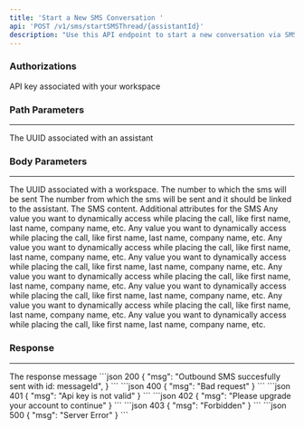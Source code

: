 ```yaml
---
title: 'Start a New SMS Conversation '
api: 'POST /v1/sms/startSMSThread/{assistantId}'
description: "Use this API endpoint to start a new conversation via SMS"
---
```

### Authorizations
<ParamField header="x-api-key" type="string" required>
API key associated with your workspace
</ParamField>


### Path Parameters
___
<ParamField path="assistantId" type="string" required>
The UUID associated with an assistant
</ParamField>
 



### Body Parameters
___
<ParamField body="workspaceId" type="string" required>
The UUID associated with a workspace.
</ParamField>

<ParamField body="toNumber" type="string" required>
The number to which the sms will be sent
</ParamField>

<ParamField body="fromNumber" type="string" required>
The number from which the sms will be sent and it should be linked to the assistant.
</ParamField>

<ParamField body="message" type="string" required>
The SMS content.
</ParamField>

<ParamField body="attributes" type="object">
Additional attributes for the SMS
    <Expandable title="Properties">
    <ParamField body="customField1" type="string">
      Any value you want to dynamically access while placing the call, like first name, last name, company name, etc.
    </ParamField>
    <ParamField body="customField2" type="string">
      Any value you want to dynamically access while placing the call, like first name, last name, company name, etc.
    </ParamField>
    <ParamField body="customField3" type="string">
      Any value you want to dynamically access while placing the call, like first name, last name, company name, etc.
    </ParamField>
    <ParamField body="customField4" type="string">
      Any value you want to dynamically access while placing the call, like first name, last name, company name, etc.
    </ParamField>
    <ParamField body="customField5" type="string">
      Any value you want to dynamically access while placing the call, like first name, last name, company name, etc.
    </ParamField>
    <ParamField body="customField6" type="string">
      Any value you want to dynamically access while placing the call, like first name, last name, company name, etc.
    </ParamField>
    <ParamField body="customField7" type="string">
      Any value you want to dynamically access while placing the call, like first name, last name, company name, etc.
    </ParamField>
    <ParamField body="customField8" type="string">
      Any value you want to dynamically access while placing the call, like first name, last name, company name, etc.
    </ParamField>
  </Expandable>
</ParamField>

 

### Response
___
<ResponseField name="msg" type="string">
 The response message
</ResponseField>
 

<ResponseExample>
   ```json 200
{
  "msg": "Outbound SMS succesfully sent with id: messageId",
}
```
```json 400
{
  "msg": "Bad request"
}
```
```json 401
{
  "msg": "Api key is not valid"
}
```
```json 402
{
  "msg": "Please upgrade your account to continue"
}
```
```json 403
{
  "msg": "Forbidden"
}
```
```json 500
{
  "msg": "Server Error"
}
```
</ResponseExample>


